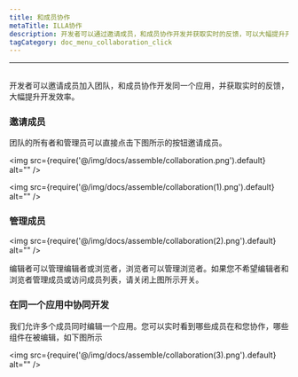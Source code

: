 ```yaml
---
title: 和成员协作
metaTitle: ILLA协作
description: 开发者可以通过邀请成员，和成员协作开发并获取实时的反馈，可以大幅提升开发效率
tagCategory: doc_menu_collaboration_click
---
```

---

## <Heading hidden>和成员协作</Heading>
开发者可以邀请成员加入团队，和成员协作开发同一个应用，并获取实时的反馈，大幅提升开发效率。

### 邀请成员

团队的所有者和管理员可以直接点击下图所示的按钮邀请成员。

<img src={require('@/img/docs/assemble/collaboration.png').default} alt="" />

<img src={require('@/img/docs/assemble/collaboration(1).png').default} alt="" />

### 管理成员

<img src={require('@/img/docs/assemble/collaboration(2).png').default} alt="" />

编辑者可以管理编辑者或浏览者，浏览者可以管理浏览者。如果您不希望编辑者和浏览者管理成员或访问成员列表，请关闭上图所示开关。

### 在同一个应用中协同开发

我们允许多个成员同时编辑一个应用。您可以实时看到哪些成员在和您协作，哪些组件在被编辑，如下图所示

<img src={require('@/img/docs/assemble/collaboration(3).png').default} alt="" />

